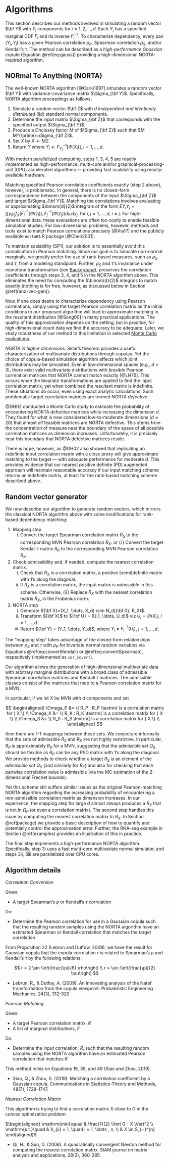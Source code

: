 # Algorithms {#algorithms}


This section describes our methods involved in simulating a random vector $\bf Y$ with $Y_i$ components for $i=1,2,\ldots,d$. Each $Y_i$ has a specified marginal CDF $F_i$ and its inverse $F^{-1}_i$. To characterize dependency, every pair $(Y_i, Y_j)$ has a given Pearson correlation $\rho_P$, Spearman correlation $\rho_S$, and/or Kendall's $\tau$. The method can be described as a *high-performance Gaussian copula* (Equation \@ref(eq:gauss)) providing a high-dimensional NORTA-inspired algorithm.


## NORmal To Anything (NORTA)


The well-known NORTA algorithm [@Cario1997] simulates a random vector $\bf Y$ with variance-covariance matrix $\Sigma_{\bf Y}$. Specifically, NORTA algorithm proceedings as follows:


1. Simulate a random vector $\bf Z$ with $d$ *independent and identically distributed* (iid) standard normal components.
2. Determine the input matrix $\Sigma_{\bf Z}$ that corresponds with the specified output $\Sigma_{\bf Y}$.
3. Produce a Cholesky factor $M$ of $\Sigma_{\bf Z}$ such that $M M^{\prime}=\Sigma_{\bf Z}$.
4. Set $X$ by $X \gets MZ$.
5. $\text{Return} \; Y \; \text{where} \; Y_i \gets F_{Y_i}^{-1}[\Phi(X_i)], \; i=1,...,d$.


With modern parallelized computing, steps 1, 3, 4, 5 are readily implemented as high-performance, multi-core and/or graphical-processing-unit (GPU) accelerated algorithms --- providing fast scalability using readily-available hardware.


Matching specified Pearson correlation coefficients exactly (step 2 above), however, is problematic. In general, there is no closed-form correspondence between the components of the input $\Sigma_{\bf Z}$ and target $\Sigma_{\bf Y}$. Matching the correlations involves evaluating or approximating $\binom{d}{2}$ integrals of the form $EY_iY_j = \int \int y_i y_j f_{X}(F_i^{-1}(\Phi(z_i)), F_j^{-1}(\Phi(z_j))dy_idy_j$, for $i,j=1,\ldots, d, \; i \neq j$. For high-dimensional data, these evaluations are often too costly to enable feasible simulation studies. For low-dimensional problems, however, methods and tools exist to match Pearson correlations precisely [@Xia17] and the publicly available `nortaRA` R package [@Chen2001].


To maintain scalability (SP1), our solution is to essentially avoid this complication in Pearson matching. Since our goal is to simulate non-normal marginals, we greatly prefer the use of rank-based measures, such as $\rho_S$ and $\tau$, from a modeling standpoint. Further, $\rho_S$ and $\tau$'s invariance under monotone transformation (see [Background](#background)), preserves the correlation coefficients through steps 3, 4, and 5 in the NORTA algorithm above. This eliminates the need for computing the $\binom{d}{2}$ integrals to match exactly (nothing is for free, however, as discussed below in Section \@ref(rand-vec-gen)).


Now, if one does desire to characterize dependency using Pearson correlations, simply using the target Pearson correlation matrix as the initial conditions to our proposed algorithm will lead to approximate matching in the resultant distribution [@Song00] in many practical applications. The quality of this approximation depends on the setting, but in practice, for high-dimensional count data we find the accuracy to be adequate. Later, we study robustness of our method to this limitation in selected [Monte Carlo evaluations]({#simulations}).


*NORTA in higher dimensions*. 
Sklar's theorem provides a useful characterization of multivariate distributions through copulas. Yet the choice of copula-based simulation algorithm affects which joint distributions may be simulated. Even in low-dimensional spaces (e.g., $d=3$), there exist valid multivariate distributions with *feasible* Pearson correlation matrices that NORTA cannot match exactly [@LH75]. This occurs when the bivariate transformations are applied to find the input correlation matrix, yet when combined the resultant matrix is indefinite. These situations do occur, even using exact analytic calculations. Such problematic target correlation matrices are termed *NORTA defective*.


@GH02 conducted a Monte Carlo study to estimate the probability of encountering NORTA defective matrices while increasing the dimension $d$. They found for what is now considered low-to-moderate dimensions ($d \approx 20$) that almost *all* feasible matrices are NORTA defective. This stems from the concentration of measure near the boundary of the space of all possible correlation matrices as dimension increases. Unfortunately, it is precisely near this boundary that NORTA defective matrices reside.


There is hope, however, as @GH02 also showed that replicating an indefinite input correlation matrix with a close proxy will give approximate matching to the target --- with adequate performance for moderate $d$. This provides evidence that our nearest positive definite (PD) augmented approach will maintain reasonable accuracy if our input matching scheme returns an indefinite matrix, at least for the rank-based matching scheme described above.


## Random vector generator {#rand-vec-gen}


We now describe our algorithm to generate random vectors, which mirrors the classical NORTA algorithm above with some modifications for rank-based dependency matching:

1. Mapping step
    (i) Convert the target Spearman correlation matrix $R_S$ to the corresponding MVN Pearson correlation $R_X$.
    or
    (i$^\prime$) Convert the target Kendall $\tau$ matrix $R_K$ to the corresponding MVN Pearson correlation $R_X$.
2. Check admissibility and, if needed, compute the nearest correlation matrix.
    (i) Check that $R_X$ is a correlation matrix, a positive [semi]definite matrix with 1's along the diagonal.   
	  (ii) If $R_X$ is a correlation matrix, the input matrix is *admissible* in this scheme.
	  Otherwise,
    (ii$^\prime$) Replace $R_X$ with the nearest correlation matrix $R_X$, in the Frobenius norm.
3. NORTA step
    (i) Generate ${\bf X}=(X_1, \ldots, X_d) \sim N_d({\bf 0}, R_X)$.  
    (ii) Transform ${\bf X}$ to ${\bf U} = (U_1, \ldots,  U_d)$ viz $U_i=\Phi(X_i)$, $i=1, \ldots, d$.  
    (iii) Return ${\bf Y}  = (Y_1, \ldots,  Y_d)$, where $Y_i=F_i^{-1}(U_i)$, $i=1, \ldots, d$.


The "mapping step" takes advantage of the closed-form relationships between $\rho_S$ and $\tau$ with $\rho_P$ for bivariate normal random variables via Equations \@ref(eq:convertKendall) or \@ref(eq:convertSpearman), respectively (implemented as `cor_covert`).


Our algorithm allows the generation of high-dimensional multivariate data with arbitrary marginal distributions with a broad class of admissible Spearman correlation matrices and Kendall $\tau$ matrices. The admissible classes consist of the matrices that map to a Pearson correlation matrix for a MVN.


In particular, if we let $X$ be MVN with $d$ components and set


$$
\begin{aligned}
\Omega_P &= \{ R_P : R_P \textrm{ is a correlation matrix for } X \} \\
\Omega_K &= \{ R_K : R_K \textrm{ is a correlation matrix for } X \} \\
\Omega_S &= \{ R_S : R_S \textrm{ is a correlation matrix for } X \} \\
\end{aligned}
$$


then there are 1-1 mappings between these sets. We conjecture informally that the sets of admissible $R_S$ and $R_K$ are not highly restrictive. In particular, $R_P$ is approximately $R_S$ for a MVN, suggesting that the admissible set $\Omega_S$ should be flexible as $R_P$ can be any PSD matrix with 1's along the diagonal. We provide methods to check whether a target $R_S$ is an element of the *admissible set* $\Omega_S$ (and similarly for $R_K$) and also for checking that each pairwise correlation value is admissible (via the MC estimation of the 2-dimensional Frechet bounds). 


Yet this scheme still suffers similar issues as the original Pearson-matching NORTA algorithm regarding the increasing probability of encountering a non-admissible correlation matrix as dimension increases. In our experience, the mapping step for large $d$ almost always produces a $R_X$ that is not in $\Omega_P$ (or even a correlation matrix). The second step handles this issue by computing the nearest correlation matrix to $R_X$. In Section \@ref(package) we provide a basic description of how to quantify and potentially control the approximation error. Further, the RNA-seq example in Section \@ref(examples) provides an illustration of this in practice.


The final step implements a high-performance NORTA algorithm. Specifically, step 3i uses a fast multi-core multivariate normal simulator, and steps 3ii, 3iii are parallelized over CPU cores.


## Algorithm details

*Correlation Conversion*

Given:

* A target Spearman's $\rho$ or Kendall's $\tau$ correlation

Do:

* Determine the Pearson correlation for use in a Gaussian copula such that the resulting random samples using the NORTA algorithm have an estimated Spearman or Kendall correlation that matches the target correlation

From Proposition 22 (Lebrun and Dutfow, 2009), we have the result for Gaussian copula that the copula correlation $r$ is related to Spearman's $\rho$ and Kendall's $\tau$ by the following relations:

$$
r = 2 \sin \left(\frac{\pi}{6} \rho\right) \\
r = \sin \left(\frac{\pi}{2} \tau\right)
$$

* Lebrun, R., & Dutfoy, A. (2009). An innovating analysis of the Nataf transformation from the copula viewpoint. Probabilistic Engineering Mechanics, 24(3), 312-320.

*Pearson Matching*

Given:

* A target Pearson correlation matrix, $R$
* A list of marginal distributions, $F$

Do:

* Determine the input correlation, $\tilde{R}$, such that the resulting random samples using the NORTA algorithm have an estimated Pearson correlation that matches $R$

This method relies on Equations 19, 39, and 49 (Xiao and Zhou, 2019).

* Xiao, Q., & Zhou, S. (2019). Matching a correlation coefficient by a Gaussian copula. Communications in Statistics-Theory and Methods, 48(7), 1728-1747.

*Nearest Correlation Matrix*

This algorithm is trying to find a correlation matrix $X$ close to $G$ in the convex optimization problem:

$\begin{aligned}
    \mathrm{min}\quad & \frac{1}{2} \Vert G - X \Vert^2 \\
    \mathrm{s.t.}\quad & X_{ii} = 1, \quad i = 1, \ldots , n, \\
    & X \in S_{+}^{n}
\end{aligned}$

* Qi, H., & Sun, D. (2006). A quadratically convergent Newton method for computing the nearest correlation matrix. SIAM journal on matrix analysis and applications, 28(2), 360-385.

<!-- 
## Other high-performance `bigsimr` algorithms

<mark> ALEX, briefly discuss other algorithms here </mark>
- `cor_bounds()`  
- `cor_fast()`  
- `cor_nearPSD()`  

For discrete marginals, achieving a target Spearman correlation under this scheme is possible by using components from Equation \@ref(eq:spearmanRescaled) to further adjust the input correlation matrix. Let the unscaled Spearman correlation coefficients be $\rho_{s} \left(Y_{i}, Y_{i^\prime}\right)$ for two marginal distributions and divide the target correlation by the product in the denominator of Equation \@ref(eq:spearmanRescaled). Let these adjustment factors be denoted as $a_i = \left[ 1 - \sum_y p_i(y)^3 \right]^{1/2}$ and specifically rescale the target Spearman correlation matrix by

\begin{equation}
(\#eq:convertSpearmanDiscrete)
\rho_{rs} \left(Y_{i}, Y_{i^\prime}\right) = \frac{\rho_{s} \left(Y_{i}, Y_{i^\prime}\right)}{a_i \times a_{i^\prime}}.
\end{equation}

In a similar fashion, we rescale Kendall's $\tau$ to adjust the input correlation matrix. The conversion formula is given by

\begin{equation}
(\#eq:convertKendallDiscrete)
\rho_{rs} \left(Y_{i}, Y_{i^\prime}\right) = \frac{\rho_{s} \left(Y_{i}, Y_{i^\prime}\right)}{a_i \times a_{i^\prime}}.
\end{equation}

your comment -->
